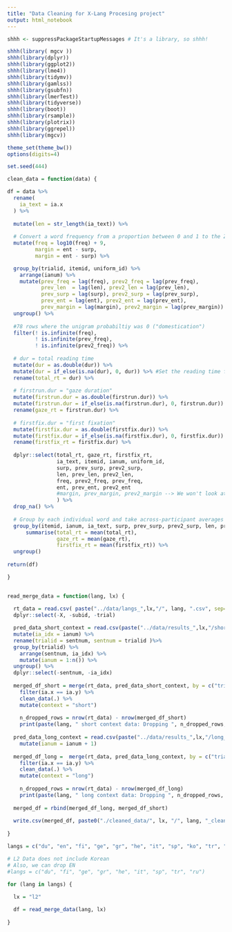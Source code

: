 ```yaml
---
title: "Data Cleaning for X-Lang Procesing project"
output: html_notebook
---
```


```r
shhh <- suppressPackageStartupMessages # It's a library, so shhh!

shhh(library( mgcv ))
shhh(library(dplyr))
shhh(library(ggplot2))
shhh(library(lme4))
shhh(library(tidymv))
shhh(library(gamlss))
shhh(library(gsubfn))
shhh(library(lmerTest))
shhh(library(tidyverse))
shhh(library(boot))
shhh(library(rsample))
shhh(library(plotrix))
shhh(library(ggrepel))
shhh(library(mgcv))

theme_set(theme_bw())
options(digits=4)
```

```r

set.seed(444)

```

```r

clean_data = function(data) {

df = data %>%
  rename(
    ia_text = ia.x
  ) %>%
  
  mutate(len = str_length(ia_text)) %>%
  
  # Convert a word frequency from a proportion between 0 and 1 to the Zipf scale (see freq_to_zipf funciton in the word_freq documentation)
  mutate(freq = log10(freq) + 9,
         margin = ent - surp,
         margin = ent - surp) %>%

  group_by(trialid, itemid, uniform_id) %>%
    arrange(ianum) %>%
    mutate(prev_freq = lag(freq), prev2_freq = lag(prev_freq),
           prev_len  = lag(len), prev2_len = lag(prev_len),
           prev_surp = lag(surp), prev2_surp = lag(prev_surp),
           prev_ent = lag(ent), prev2_ent = lag(prev_ent),
           prev_margin = lag(margin), prev2_margin = lag(prev_margin)) %>%
  ungroup() %>%
  
  #78 rows where the unigram probabiltiy was 0 ("domestication")
  filter(! is.infinite(freq),
         ! is.infinite(prev_freq),
         ! is.infinite(prev2_freq)) %>%
  
  # dur = total reading time
  mutate(dur = as.double(dur)) %>%
  mutate(dur = if_else(is.na(dur), 0, dur)) %>% #Set the reading time for skipped words to 0
  rename(total_rt = dur) %>%
  
  # firstrun.dur = "gaze duration"
  mutate(firstrun.dur = as.double(firstrun.dur)) %>%
  mutate(firstrun.dur = if_else(is.na(firstrun.dur), 0, firstrun.dur)) %>% #Set the reading time for skipped words to 0
  rename(gaze_rt = firstrun.dur) %>%
  
  # firstfix.dur = "first fixation"
  mutate(firstfix.dur = as.double(firstfix.dur)) %>%
  mutate(firstfix.dur = if_else(is.na(firstfix.dur), 0, firstfix.dur)) %>% #Set the reading time for skipped words to 0
  rename(firstfix_rt = firstfix.dur) %>%
  
  dplyr::select(total_rt, gaze_rt, firstfix_rt,
                ia_text, itemid, ianum, uniform_id,
                surp, prev_surp, prev2_surp,
                len, prev_len, prev2_len,
                freq, prev2_freq, prev_freq,
                ent, prev_ent, prev2_ent
                #margin, prev_margin, prev2_margin --> We won't look at margin in this analysis because it was not found to be a predictor previously
                ) %>%
  drop_na() %>%
  
  # Group by each individual word and take across-participant averages
  group_by(itemid, ianum, ia_text, surp, prev_surp, prev2_surp, len, prev_len, prev2_len, freq, prev_freq, prev2_freq, ent, prev_ent, prev2_ent) %>%
      summarise(total_rt = mean(total_rt),
                gaze_rt = mean(gaze_rt),
                firstfix_rt = mean(firstfix_rt)) %>%
  ungroup()
  
return(df)

}
  
```



```r

read_merge_data = function(lang, lx) {
  
  rt_data = read.csv( paste("../data/langs_",lx,"/", lang, ".csv", sep=""), header = T, sep = ",") %>%
  dplyr::select(-X, -subid, -trial)

  pred_data_short_context = read.csv(paste("../data/results_",lx,"/short_context/mgpt_",lang,"_preds.csv", sep=""), header = T, sep = "\t") %>%
  mutate(ia_idx = ianum) %>%
  rename(trialid = sentnum, sentnum = trialid )%>%
  group_by(trialid) %>%
    arrange(sentnum, ia_idx) %>%
    mutate(ianum = 1:n()) %>%
  ungroup() %>%
  dplyr::select(-sentnum, -ia_idx)
  
  merged_df_short = merge(rt_data, pred_data_short_context, by = c("trialid", "ianum")) %>%
    filter(ia.x == ia.y) %>%
    clean_data(.) %>%
    mutate(context = "short")
  
    n_dropped_rows = nrow(rt_data) - nrow(merged_df_short)
    print(paste(lang, " short context data: Dropping ", n_dropped_rows, " rows , ~", round(10 * (n_dropped_rows/nrow(rt_data))),"% of the data due to merge conflicts", sep=""))
  
  pred_data_long_context = read.csv(paste("../data/results_",lx,"/long_context/mgpt_",lang,"_long_preds.csv", sep=""), header = T, sep = "\t") %>%
    mutate(ianum = ianum + 1)
  
  merged_df_long =  merge(rt_data, pred_data_long_context, by = c("trialid", "ianum")) %>%
    filter(ia.x == ia.y) %>%
    clean_data(.) %>%
    mutate(context = "long")
  
    n_dropped_rows = nrow(rt_data) - nrow(merged_df_long)
    print(paste(lang, " long context data: Dropping ", n_dropped_rows, " rows , ~", round(10 * (n_dropped_rows/nrow(rt_data))),"% of the data due to merge conflicts", sep=""))
  
  merged_df = rbind(merged_df_long, merged_df_short)
  
  write.csv(merged_df, paste0("./cleaned_data/", lx, "/", lang, "_clean_data.csv"))
  
}


```

```r
langs = c("du", "en", "fi", "ge", "gr", "he", "it", "sp", "ko", "tr", "ru")

# L2 Data does not include Korean
# Also, we can drop EN
#langs = c("du", "fi", "ge", "gr", "he", "it", "sp", "tr", "ru")

for (lang in langs) {
  
  lx = "l2"

  df = read_merge_data(lang, lx)
  
}

```
